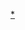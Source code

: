 {{Navbox
| name  = 中世紀
| title = [[中世纪]]
| listclass = hlist
|image = <imagemap>
File:Breviarium Grimani - Juni.jpg|template|160px
default [[File:Breviarium Grimani - Juni.jpg]]
desc none
</imagemap>
| state = {{{state|autocollapse}}}
| group1 = [[中世纪前期]]
| list1 =
* [[民族大遷徙]]
* {{tsl|en|Historiography of the fall of the Western Roman Empire|西罗马帝国衰落的史学|西罗马帝国的衰落}}
* [[古典时代晚期]]
* {{tsl|en|Decline of Greco-Roman polytheism|希腊-罗马多神教的衰落|古希腊宗教的衰落}}
* [[基督教化]]
* [[伊斯蘭教的傳播|伊斯蘭教的崛起]]
* [[保加利亚第一帝国]]
* [[法兰克王国|法兰克帝国]]
* {{tsl|en|Kingdom of Croatia (925–1102)|克罗地亚王国 (925–1102)|克罗地亚王国}}
* [[盎格鲁-撒克逊英格兰]]
* [[維京時代]]
* [[加洛林帝国]]
* [[古教會斯拉夫語]]
* {{tsl|en|Civitas Schinesghe|Civitas Schinesghe}}
* [[基辅罗斯]]
* {{tsl|en|Byzantine Empire under the Justinian dynasty|查士丁尼王朝治下的拜占庭帝国|东罗马帝国的发展}}

| group2 = [[中世紀中期]]
| list2 =
* [[神圣罗马帝国]]
* [[保加利亚第二帝国]]
* [[格鲁吉亚王国|格鲁吉亚帝国]]
* [[波兰王国 (1025年–1385年)|波兰王国]]
* [[封建制度 (歐洲)|封建制度]]
* [[東西教會大分裂]]
* [[叙任权斗争]]
* [[收復失地運動]]
* [[十字軍東征]]
* [[经院哲学]]
* [[修道 (基督教)|修道制度]]
* [[中世纪公社|公社]]
* [[庄园]]
* [[中世紀溫暖時期]]
* [[长子西征|蒙古入侵欧洲]]

| group3 = [[中世紀後期]]
| list3 =
* [[百年战争]]
* [[玫瑰战争]]
* [[胡斯战争]]
* [[勃艮第公國|勃艮第]]
* [[哈布斯堡王朝]]
* [[天主教會大分裂]]
* [[君士坦丁堡的陷落]]
* [[奧斯曼帝國的崛起]]
* {{tsl|en|Swiss mercenaries|瑞士佣兵团}}
* [[騎士精神]]
* [[文藝復興人文主義]]
* [[中世紀大學]]
* {{tsl|en|Crisis of the Late Middle Ages|中世纪后期的危机}}
* [[小冰期]]

| group4 = 文化
| list4 =
* {{tsl|en|Medieval architecture|中世纪建筑|建筑}}
* [[欧洲中世纪美术|艺术]]
* {{tsl|en|Church and state in medieval Europe|中世纪欧洲的教会和国家|教会和国家}}
* [[中世紀飲食|飲食]]
* {{tsl|en|Medieval demography|中世纪人口|人口}}
* {{tsl|en|Medieval household|中世纪家庭|家庭}}
* [[中世纪文学|文学]]
* {{tsl|en|Medieval medicine of Western Europe|西欧的中世纪医学|医学}}
* [[中世紀音樂|音樂]]
* [[中世紀哲學|哲學]]
* [[中世紀美學|美學]]
* {{tsl|en|Medieval poetry|中世纪诗歌|诗歌}}
* [[科学史|科学]]
* {{tsl|en|Slavery in medieval Europe|中世纪欧洲的奴隶制|奴隶制}}
* {{tsl|en|Medieval technology|中世纪技术|技术}}
* [[中世纪战争|战争]]

| group5 = 参见
| list5 =
* [[歐洲黑暗時代|黑暗時代]]
* {{tsl|en|Disability in the Middle Ages|中世纪的残疾人}}
* {{tsl|en|Outline of the Middle Ages|中世纪的概述|基本主题列表}}
* {{tsl|en|Medievalism|中世纪主义}}
* {{tsl|en|Medieval reenactment|中世纪重演}}
* {{tsl|en|Medieval studies|中世纪研究}}
* {{tsl|en|Neo-medievalism|新中世纪主义}}
* [[中世纪年表|年表]]
* [[后古代史|同一时期的全球历史]]

|below = [[Portal:中世纪|中世纪主题]] <div style="float:left;">&nbsp;« {{smaller|[[古典时代]]}}</div><div style="float:right;">{{smaller|[[文艺复兴]]}} »&nbsp;

}}<noinclude>
{{Documentation}}
[[Category:中世纪|*]]
[[Category:中世纪模板| ]]
</noinclude>